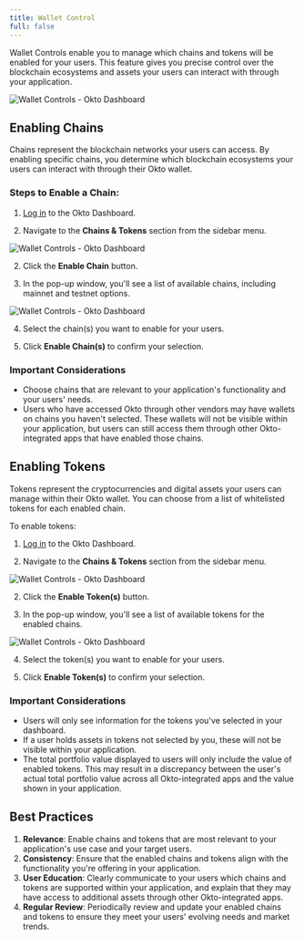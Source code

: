 ```yaml
---
title: Wallet Control
full: false
---
```


Wallet Controls enable you to manage which chains and tokens will be enabled for your users. This feature gives you precise control over the blockchain ecosystems and assets your users can interact with through your application.

![Wallet Controls - Okto Dashboard](/images/dashboard-chains-tokens.png)

## Enabling Chains

Chains represent the blockchain networks your users can access. By enabling specific chains, you determine which blockchain ecosystems your users can interact with through their Okto wallet.

### Steps to Enable a Chain:

1. [Log in](https://dashboard.okto.tech/login) to the Okto Dashboard.

2. Navigate to the **Chains & Tokens** section from the sidebar menu.

![Wallet Controls - Okto Dashboard](/images/dashboard-wallet-controls.png)

2. Click the **Enable Chain** button.  

3. In the pop-up window, you'll see a list of available chains, including mainnet and testnet options.  

<div className="max-w-[600px] my-5">
    <img 
        src="/images/dashboard-chains.png" 
        alt="Wallet Controls - Okto Dashboard" 
        className="w-full rounded-lg shadow-sm"
    />
</div>

4. Select the chain(s) you want to enable for your users. 

5. Click **Enable Chain(s)** to confirm your selection.

### Important Considerations

* Choose chains that are relevant to your application's functionality and your users' needs.  
* Users who have accessed Okto through other vendors may have wallets on chains you haven't selected. These wallets will not be visible within your application, but users can still access them through other Okto-integrated apps that have enabled those chains.


## Enabling Tokens

Tokens represent the cryptocurrencies and digital assets your users can manage within their Okto wallet. You can choose from a list of whitelisted tokens for each enabled chain.

To enable tokens:

1. [Log in](https://dashboard.okto.tech/login) to the Okto Dashboard.

2. Navigate to the **Chains & Tokens** section from the sidebar menu.

![Wallet Controls - Okto Dashboard](/images/dashboard-wallet-controls.png)

2. Click the **Enable Token(s)** button.  

3. In the pop-up window, you'll see a list of available tokens for the enabled chains.  

<div className="max-w-[600px] my-5">
    <img 
        src="/images/dashboard-tokens.png" 
        alt="Wallet Controls - Okto Dashboard" 
        className="w-full rounded-lg shadow-sm"
    />
</div>

4. Select the token(s) you want to enable for your users.  

5. Click **Enable Token(s)** to confirm your selection.

### Important Considerations

* Users will only see information for the tokens you've selected in your dashboard.  
* If a user holds assets in tokens not selected by you, these will not be visible within your application.  
* The total portfolio value displayed to users will only include the value of enabled tokens. This may result in a discrepancy between the user's actual total portfolio value across all Okto-integrated apps and the value shown in your application.

## Best Practices

1. **Relevance**: Enable chains and tokens that are most relevant to your application's use case and your target users.  
2. **Consistency**: Ensure that the enabled chains and tokens align with the functionality you're offering in your application.  
3. **User Education**: Clearly communicate to your users which chains and tokens are supported within your application, and explain that they may have access to additional assets through other Okto-integrated apps.  
4. **Regular Review**: Periodically review and update your enabled chains and tokens to ensure they meet your users' evolving needs and market trends.
